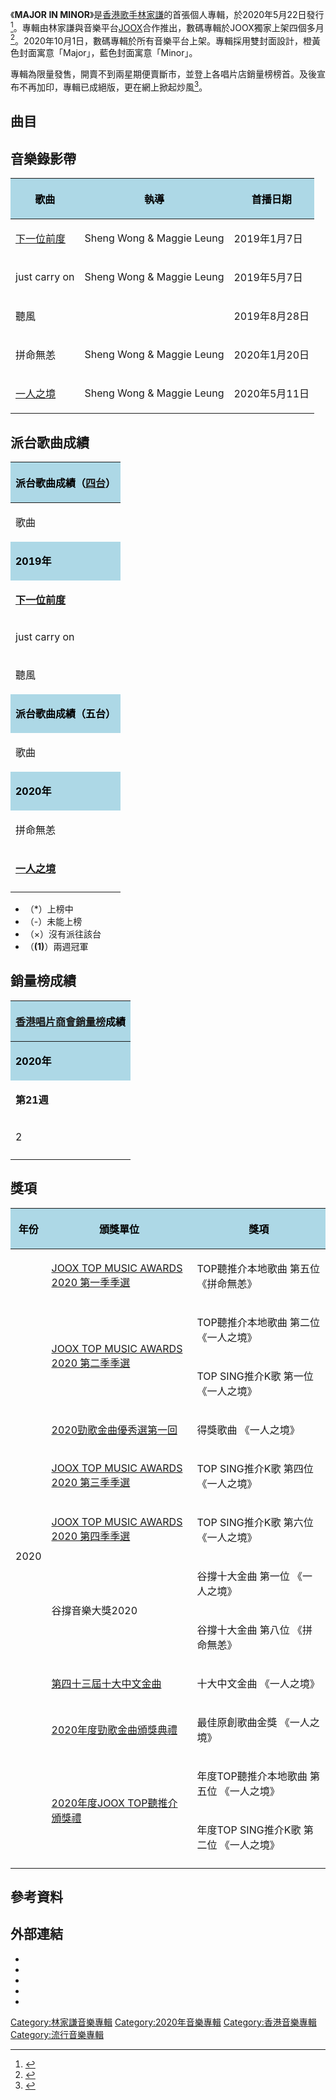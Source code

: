 {{Album infobox <!-- See Wikipedia:WikiProject_Albums -->
|  Name        = MAJOR IN MINOR
|  Type        = EP
|  Artist      = [[林家謙|林家謙]]
|  Cover       = MAJOR IN MINOR Blue.jpg
|  Released    = 2020年5月22日
|  Recorded    = 2018年-2020年
|  Genre       = [[粵語流行音樂|粵語流行音樂]]
|  Length      = 24:57
|  Label       = Terence Lam Production & Co.
|  Number      = 
|  Producer    = [[林家謙|林家謙]]、[[澤日生|澤日生]]、許創基
|  Last album  = 
|  This album  = '''MAJOR IN MINOR'''<br>（2020年）
|  Next album  = [[(seven)⁷|(seven)⁷]]<br>（2021年）
| misc       = {{Extra album cover
 | header = 其他封面
| Type          = EP
| Cover         = 
}}
}}
《'''MAJOR IN MINOR'''》是[[香港|香港]][[歌手|歌手]][[林家謙|林家謙]]的首張個人專輯，於2020年5月22日發行<ref>{{cite web|url= http://skymusic.com.hk/?p=91872|title= 林家謙首張MINI ALBUM《MAJOR IN MINOR》|publisher= Sky Music|access-date= 2021-03-04|archive-date= 2021-02-27|archive-url= https://web.archive.org/web/20210227031453/http://skymusic.com.hk/?p=91872}}</ref>。專輯由林家謙與音樂平台[[Joox|JOOX]]合作推出，數碼專輯於JOOX獨家上架四個多月<ref>{{cite web|url= http://www.qooza.hk/article.php?cat=technology&id=4140|title= JOOX Originals 獨家呈獻林家謙首張個人迷你專輯《MAJOR IN MINOR》|3= |date= 2020-05-26|publisher= Qooza|access-date= 2021-03-04|archive-date= 2021-01-15|archive-url= https://web.archive.org/web/20210115182731/http://www.qooza.hk/article.php?cat=technology&id=4140}}</ref>。2020年10月1日，數碼專輯於所有音樂平台上架。專輯採用雙封面設計，橙黃色封面寓意「Major」，藍色封面寓意「Minor」。

專輯為限量發售，開賣不到兩星期便賣斷市，並登上各唱片店銷量榜榜首。及後宣布不再加印，專輯已成絕版，更在網上掀起炒風<ref>{{cite web|url= https://www.hk01.com/%E7%9C%BE%E6%A8%82%E8%BF%B7/526578/%E6%9E%97%E5%AE%B6%E8%AC%99%E7%B5%95%E7%89%88%E7%A2%9F%E4%BA%8C%E6%89%8B%E5%83%B9%E9%AB%98%E9%81%94-2800-%E5%94%B1%E7%89%87%E9%99%90%E7%94%A2%E5%88%B6-%E6%8E%80%E5%8F%A6%E9%A1%9E%E7%82%92%E9%A2%A8|title= 林家謙絕版碟二手價高達$2800　「唱片限產制」掀另類炒風？|3= |date= 2020-09-22|publisher= [[香港01|香港01]]|access-date= 2021-03-04|archive-date= 2021-04-26|archive-url= https://web.archive.org/web/20210426080610/https://www.hk01.com/%E7%9C%BE%E6%A8%82%E8%BF%B7/526578/%E6%9E%97%E5%AE%B6%E8%AC%99%E7%B5%95%E7%89%88%E7%A2%9F%E4%BA%8C%E6%89%8B%E5%83%B9%E9%AB%98%E9%81%94-2800-%E5%94%B1%E7%89%87%E9%99%90%E7%94%A2%E5%88%B6-%E6%8E%80%E5%8F%A6%E9%A1%9E%E7%82%92%E9%A2%A8}}</ref>。

== 曲目 ==
{{Tracklist
| headline = CD
| total_length = 24:57
| all_music = [[林家謙|林家謙]]
| all_arranger = 林家謙
| all_note = except

| title1 = after the party
| lyrics1 = 
| producer1 = 林家謙
| note1 = 編：林家謙、[[吳崇銘|DJ King]]
| longnote1 = 純音樂
| length1 = 1:00

| title2 = [[一人之境|一人之境 in C major]]
| lyrics2 = 林家謙
| producer2 = 林家謙
| longnote2 = 
| length2 = 3:15

| title3 = memories
| lyrics3 = 
| producer3 = 林家謙
| longnote3 = 純音樂
| length3 = 1:33

| title4 = [[下一位前度|下一位前度 in Ab major]]
| lyrics4 = [[林夕|林夕]]
| producer4 = [[澤日生|澤日生]]、林家謙
| note4 = 曲：澤日生、林家謙
| length4 = 4:35

| title5 = 拼命無恙 in Bb major
| lyrics5 = [[林夕|林夕]]
| producer5 = [[許創基|許創基]]、林家謙
| longnote5 = 
| length5 = 4:01

| title6 = regression
| lyrics6 = 
| producer6 = 林家謙
| longnote6 = 純音樂
| length6 = 1:16

| title7 = 聽風 in D major
| lyrics7 = 林家謙
| producer7 = 許創基、林家謙
| longnote7 = 
| length7 = 3:16

| title8 = just carry on in G# major
| lyrics8 = 林家謙
| producer8 = 林家謙
| longnote8 = 
| length8 = 3:56

| title9 = another day (2014)
| lyrics9 = 林家謙
| producer9 = 林家謙
| longnote9 = 《一人之境》Demo
| length9 = 2:05
}}

== 音樂錄影帶 ==
{| class="wikitable"
! style="background:LightBlue; color:black"|歌曲 !! style="background:LightBlue; color:black"|執導 !! style="background:LightBlue; color:black"|首播日期
|-
| [[下一位前度|下一位前度]] || Sheng Wong & Maggie Leung ||2019年1月7日
|-
| just carry on || Sheng Wong & Maggie Leung ||2019年5月7日
|-
| 聽風 ||  ||2019年8月28日
|-
| 拼命無恙 || Sheng Wong & Maggie Leung ||2020年1月20日
|-
| [[一人之境|一人之境]] || Sheng Wong & Maggie Leung ||2020年5月11日
|}

== 派台歌曲成績 ==
{| class="wikitable" cellpadding="1"
|-
! style="background:LightBlue; color:black" colspan="8" | '''派台歌曲成績（[[香港四台冠軍歌曲及頒獎禮獲獎列表|四台]]）'''
|-
| 歌曲 || [[903專業推介|903]] || [[歷年中文歌曲龍虎榜冠軍歌曲|RTHK]] || [[新城勁爆流行榜|997]] || [[勁歌金榜|TVB]]|| colspan=2| 備註
|-
! style="background:LightBlue; color:black" colspan="8" | '''2019年'''
|-
| '''[[下一位前度|下一位前度]]''' || '''1''' || 2 || '''1''' || 6 || colspan=2| '''首支兩台冠軍歌'''<br>出道作品<br>另派[[吳崇銘|DJ King]] EDM Mix版<br>[[WZRC|紐約AM1480華語流行榜]]：'''1'''
|-
| just carry on || 12 || 8 || 5 || 8 || colspan=2|
|-
| 聽風 || 14 || - || - || - || colspan=2| [[加拿大中文電台|加拿大至HIT中文歌曲排行榜]]：14
|-
! style="background:LightBlue; color:black" colspan="8" | '''派台歌曲成績（五台）'''
|-
| 歌曲 || [[903專業推介|903]] || [[歷年中文歌曲龍虎榜冠軍歌曲|RTHK]] || [[新城勁爆流行榜|997]] || [[勁歌金榜|TVB]]|| [[Chill_Club_推介#Chill_Club_推介榜|ViuTV]] || 備註
|-
! style="background:LightBlue; color:black" colspan="8" | '''2020年'''
|-
| 拼命無恙 || 3 || 2 || 2 || '''1''' || - || 另派[[吳崇銘|DJ King]] Remix版
|-
| '''[[一人之境|一人之境]]''' || '''1''' || 2 || 3 || '''1''' || '''1''' || '''首支三台冠軍歌'''<br>'''全港首支五台上榜歌'''<br>[[加拿大中文電台|加拿大至HIT中文歌曲排行榜]]：19
|-
|}
* （*）上榜中
* （-）未能上榜
* （×）沒有派往該台
* （'''(1)'''）兩週冠軍

== 銷量榜成績 ==
{| class="wikitable" cellpadding="1"
|-
! style="background:LightBlue; color:black" colspan="3" | '''[[香港唱片商會銷量榜冠軍唱片列表|香港唱片商會銷量榜]]成績'''
|-
! style="background:LightBlue; color:black" colspan="3" | '''2020年'''
|-
| '''第21週''' || '''第22週''' || '''第23週'''
|-
| 2 || 2 || 5
|-
|}

== 獎項 ==
{| class="wikitable"
! style="background:LightBlue; color:black"| 年份 
! style="background:LightBlue; color:black"| 頒獎單位 
! style="background:LightBlue; color:black"| 獎項
|-
| rowspan="12"| 2020
| [[2020年度JOOX_TOP聽推介頒獎禮得獎名單|JOOX TOP MUSIC AWARDS 2020 第一季季選]]
| TOP聽推介本地歌曲 第五位 《拼命無恙》
|-
| rowspan="2"| [[2020年度JOOX_TOP聽推介頒獎禮得獎名單|JOOX TOP MUSIC AWARDS 2020 第二季季選]]
| TOP聽推介本地歌曲 第二位 《一人之境》
|-
| TOP SING推介K歌 第一位 《一人之境》
|-
| [[2020年勁歌金曲優秀選第一回得獎名單|2020勁歌金曲優秀選第一回]]
| 得獎歌曲 《一人之境》
|-
| [[2020年度JOOX_TOP聽推介頒獎禮得獎名單|JOOX TOP MUSIC AWARDS 2020 第三季季選]]
| TOP SING推介K歌 第四位 《一人之境》
|-
| [[2020年度JOOX_TOP聽推介頒獎禮得獎名單|JOOX TOP MUSIC AWARDS 2020 第四季季選]]
| TOP SING推介K歌 第六位 《一人之境》
|-
| rowspan="2"| 谷撐音樂大獎2020
| 谷撐十大金曲 第一位 《一人之境》
|-
| 谷撐十大金曲 第八位 《拼命無恙》
|-
| [[第四十三屆十大中文金曲得獎名單|第四十三屆十大中文金曲]]
| 十大中文金曲 《一人之境》
|-
| [[2020年度勁歌金曲得獎名單|2020年度勁歌金曲頒獎典禮]]
| 最佳原創歌曲金獎 《一人之境》
|-
| rowspan="2"| [[2020年度JOOX_TOP聽推介頒獎禮得獎名單|2020年度JOOX TOP聽推介頒獎禮]]
| 年度TOP聽推介本地歌曲 第五位 《一人之境》
|-
| 年度TOP SING推介K歌 第二位 《一人之境》
|-
|}

== 參考資料 ==
{{Reflist}}

==外部連結==
*{{youtube|inYU6vMBwtI|《下一位前度》}}
*{{youtube|ievJesbs_fw|《just carry on》}}
*{{youtube|GOoRxCVCE-k|《聽風》}}
*{{youtube|41AdjEHgi4g|《拼命無恙》}}
*{{youtube|qWhavDVsMRc|《一人之境》}}

[[Category:林家謙音樂專輯|Category:林家謙音樂專輯]]
[[Category:2020年音樂專輯|Category:2020年音樂專輯]]
[[Category:香港音樂專輯|Category:香港音樂專輯]]
[[Category:流行音樂專輯|Category:流行音樂專輯]]